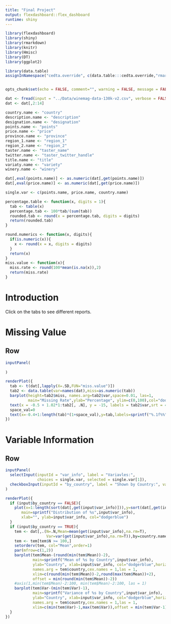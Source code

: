 ```yaml
---
title: "Final Project"
output: flexdashboard::flex_dashboard
runtime: shiny
---
```



```r
library(flexdashboard)
library(shiny)
library(rmarkdown)
library(knitr)
library(Hmisc)
library(DT)
library(ggplot2)

library(data.table)
assignInNamespace("cedta.override", c(data.table:::cedta.override,"rmarkdown"), "data.table")


opts_chunk$set(echo = FALSE, comment="", warning = FALSE, message = FALSE, tidy.opts=list(width.cutoff=55), tidy = TRUE)

```


```r
dat <- fread(input = "../Data/winemag-data-130k-v2.csv", verbose = FALSE,na.strings=c(""))
dat <- dat[,2:14]

```


```r
country.name <- "country"
description.name <- "description"           
designation.name <- "designation"           
points.name <- "points"               
price.name <- "price"                 
province.name <- "province"              
region_1.name <- "region_1"              
region_2.name <- "region_2"             
taster.name <- "taster_name"           
twitter.name <- "taster_twitter_handle" 
title.name <- "title"                 
variaty.name <- "variety"              
winery.name <- "winery"               

dat[,eval(points.name)] <- as.numeric(dat[,get(points.name)])
dat[,eval(price.name)] <- as.numeric(dat[,get(price.name)])

single.var <- c(points.name, price.name, country.name)


```

```r
percentage.table <- function(x, digits = 1){
  tab <- table(x)
  percentage.tab <- 100*tab/(sum(tab))
  rounded.tab <- round(x = percentage.tab, digits = digits)
  return(rounded.tab)
}

round.numerics <- function(x, digits){
  if(is.numeric(x)){
    x <- round(x = x, digits = digits)
  }
  return(x)
}
miss.value <- function(x){
  miss.rate <- round(100*mean(is.na(x)),2)
  return(miss.rate)
}
```


Introduction
=====================================  


Click on the tabs to see different reports.


Missing Value
===================================


Row {data-height=500}
-------------------------------------

```r
inputPanel(
  
)

renderPlot({
  tab <- t(dat[,lapply(X=.SD,FUN="miss.value")])
  tab2 <- data.table(var=names(dat),miss=as.numeric(tab))
  barplot(height=tab2$miss, names.arg=tab2$var,space=0.01, las=1,
          main="Missing Rate",ylab="Percentage", ylim=c(0,100),col="dodgerblue")
  text(x = -0.5 + 1.02*1:tab2[, .N], y = -15, labels = tab2$var,srt = 45, cex = 1, pos = 2)
  space_val=0
  text(x=-0.4+1:length(tab)*(1+space_val),y=tab,labels=sprintf("%.1f%%",tab),pos=3)
})
```

Variable Information
=====================================  


Row {data-height=800}
-------------------------------------

```r
inputPanel(
  selectInput(inputId = "var_info", label = "Variavles:",
              choices = single.var, selected = single.var[1]),
  checkboxInput(inputId = "by_country", label = "Shown by Country:", value = FALSE)
)

renderPlot({
  if (input$by_country == FALSE){
    plot(x=1:length(sort(dat[,get(input$var_info)])),y=sort(dat[,get(input$var_info)]), 
       main=sprintf("Distribution of %s",input$var_info),
       xlab="", ylab=input$var_info, col="dodgerblue")
  }
  if (input$by_country == TRUE){
    tem <- dat[,.(N=.N,Mean=mean(get(input$var_info),na.rm=T),
                  Var=var(get(input$var_info),na.rm=T)),by=country.name]
    tem <- tem[tem$N >= 100,]
    setorderv(tem, col="Mean",order=1)
    par(mfrow=c(1,2))
    barplot(tem$Mean-(round(min(tem$Mean))-2), 
            main=sprintf("Mean of %s by Country",input$var_info),
            ylab="Country", xlab=input$var_info, col="dodgerblue",horiz=TRUE,
            names.arg = tem$country,cex.names = 1,las = 1,
            xlim=c(round(min(tem$Mean))-2,round(max(tem$Mean))+2), 
            offset = min(round(min(tem$Mean))-2))
    #axis(1,min(tem$Mean)-2:100, min(tem$Mean)-2:100, las = 1)
    barplot(tem$Var-(min(tem$Var)-1), 
            main=sprintf("Variance of %s by Country",input$var_info),
            ylab="Country", xlab=input$var_info, col="dodgerblue",horiz=TRUE,
            names.arg = tem$country,cex.names = 1,las = 1,
            xlim=c(min(tem$Var)-1,max(tem$Var)),offset = min(tem$Var-1))
  }
})
```

